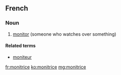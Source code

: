 ==French==

===Noun===
{{fr-noun|f}}

# [[monitor]] (someone who watches over something)

====Related terms====
* [[moniteur]]

[[fr:monitrice]]
[[ko:monitrice]]
[[mg:monitrice]]